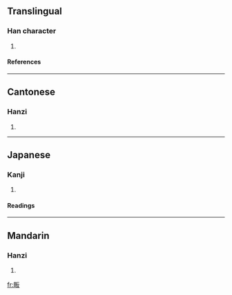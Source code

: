 ==Translingual==
===Han character===
{{Han char|rn=102|rad=田|as=04|sn=9|four=6104<sub>7</sub>|canj=田竹水 (WHE)}}
# {{defn|Han|sort=田04}}
====References====
{{Han ref|kx=0760.100|dkj=21767|dj=1170.040|hdz=42533.100|uh=7548|ud=30024|bh=CFDB|bd=53211}}

----
==Cantonese==
===Hanzi===
{{yue-hanzi|jyut=|y=faan3}}
# {{defn|Cantonese}}

----
==Japanese==
===Kanji===
{{ja-kanji|grade=|rs=田04}}
# {{defn|Japanese}} 
====Readings====
{{ja-readings|on=[[はん]] (han), [[ほん]] (hon)|kun=|nanori=}}

----
==Mandarin==
===Hanzi===
{{cmn-hanzi|pin=[[fàn]] ([[fan4]])|wg=fan<sup>4</sup>}}
# {{defn|Mandarin}}

[[fr:畈]]